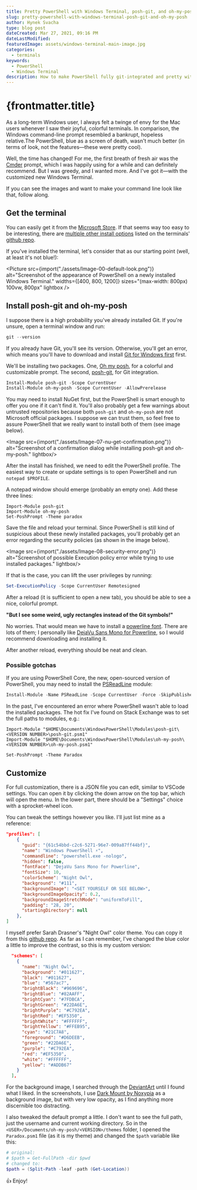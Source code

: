 ```yaml
---
title: Pretty PowerShell with Windows Terminal, posh-git, and oh-my-posh
slug: pretty-powershell-with-windows-terminal-posh-git-and-oh-my-posh
author: Hynek Svacha
type: blog post
dateCreated: Mar 27, 2021, 09:16 PM
dateLastModified:
featuredImage: assets/windows-terminal-main-image.jpg
categories:
  - terminals
keywords:
  - PowerShell
  - Windows Terminal
description: How to make PowerShell fully git-integrated and pretty with Windows Terminal, posh-git and oh-my-posh
---
```


# {frontmatter.title}

As a long-term Windows user, I always felt a twinge of envy for the Mac users whenever I saw their joyful, colorful terminals. In comparison, the Windows command-line prompt resembled a bankrupt, hopeless relative.The PowerShell, blue as a screen of death, wasn't much better (in terms of look, not the features—these were pretty cool).

Well, the time has changed! For me, the first breath of fresh air was the [Cmder](https://cmder.net/) prompt, which I was happily using for a while and can definitely recommend. But I was greedy, and I wanted more. And I've got it—with the customized new Windows Terminal.

If you can see the images and want to make your command line look like that, follow along.

<Gallery gallery={gallery}/>

## Get the terminal

You can easily get it from the [Microsoft Store](https://aka.ms/terminal). If that seems way too easy to be interesting, there are [multiple other install options](https://github.com/microsoft/terminal#via-github) listed on the terminals' [github repo](https://github.com/microsoft/terminal).

If you've installed the terminal, let's consider that as our starting point (well, at least it's not blue!):

<Picture src={import("./assets/Image-00-default-look.png")} alt="Screenshot of the appearance of PowerShell on a newly installed Windows Terminal." widths={[400, 800, 1200]} sizes="(max-width: 800px) 100vw, 800px" lightbox />

## Install posh-git and oh-my-posh

I suppose there is a high probability you've already installed Git. If you're unsure, open a terminal window and run:

```powershell
git --version
```

If you already have Git, you'll see its version. Otherwise, you'll get an error, which means you'll have to download and install [Git for Windows first](https://git-scm.com/download/win) first.

We'll be installing two packages. One, [Oh my posh](https://github.com/JanDeDobbeleer/oh-my-posh), for a colorful and customizable prompt. The second, [posh-git](http://dahlbyk.github.io/posh-git/), for Git integration.

```powershell
Install-Module posh-git -Scope CurrentUser
Install-Module oh-my-posh -Scope CurrentUser -AllowPrerelease
```

You may need to install NuGet first, but the PowerShell is smart enough to offer you one if it can't find it. You'll also probably get a few warnings about untrusted repositories because both `posh-git` and `oh-my-posh` are not Microsoft official packages. I suppose we can trust them, so feel free to assure PowerShell that we really want to install both of them (see image below).

<Image src={import("./assets/Image-07-nu-get-confirmation.png")} alt="Screenshot of a confirmation dialog while installing posh-git and oh-my-posh." lightbox/>

After the install has finished, we need to edit the PowerShell profile. The easiest way to create or update settings is to open PowerShell and run `notepad $PROFILE`.

A notepad window should emerge (probably an empty one). Add these three lines:

```
Import-Module posh-git
Import-Module oh-my-posh
Set-PoshPrompt -Theme paradox
```

Save the file and reload your terminal. Since PowerShell is still kind of suspicious about these newly installed packages, you'll probably get an error regarding the security policies (as shown in the image below).

<Image src={import("./assets/Image-08-security-error.png")} alt="Screenshot of possible Execution policy error while trying to use installed packages." lightbox/>

If that is the case, you can lift the user privileges by running:

```powershell
Set-ExecutionPolicy -Scope CurrentUser Remotesigned
```

After a reload (it is sufficient to open a new tab), you should be able to see a nice, colorful prompt.

**"But I see some weird, ugly rectangles instead of the Git symbols!"**

No worries. That would mean we have to install a [powerline font](https://github.com/powerline/fonts). There are lots of them; I personally like [DejaVu Sans Mono for Powerline](https://github.com/powerline/fonts/tree/master/DejaVuSansMono), so I would recommend downloading and installing it.

After another reload, everything should be neat and clean.

### Possible gotchas

If you are using PowerShell Core, the new, open-sourced version of PowerShell, you may need to install the [PSReadLine](https://docs.microsoft.com/en-us/powershell/module/psreadline/?view=powershell-7.1) module:

```powershell
Install-Module -Name PSReadLine -Scope CurrentUser -Force -SkipPublisherCheck
```

In the past, I've encountered an error where PowerShell wasn't able to load the installed packages. The hot fix I've found on Stack Exchange was to set the full paths to modules, e.g.:

```
Import-Module "$HOME\Documents\WindowsPowerShell\Modules\posh-git\<VERSION NUMBER>\posh-git.psm1"
Import-Module "$HOME\Documents\WindowsPowerShell\Modules\oh-my-posh\<VERSION NUMBER>\oh-my-posh.psm1"

Set-PoshPrompt -Theme Paradox
```

## Customize

For full customization, there is a JSON file you can edit, similar to VSCode settings. You can open it by clicking the down arrow on the top bar, which will open the menu. In the lower part, there should be a "Settings" choice with a sprocket-wheel icon.

You can tweak the settings however you like. I'll just list mine as a reference:

```json
"profiles": [
    {
      "guid": "{61c54bbd-c2c6-5271-96e7-009a87ff44bf}",
      "name": "Windows PowerShell ⚡",
      "commandline": "powershell.exe -nologo",
      "hidden": false,
      "fontFace": "DejaVu Sans Mono for Powerline",
      "fontSize": 10,
      "colorScheme": "Night Owl",
      "background": "#111",
      "backgroundImage": "<SET YOURSELF OR SEE BELOW>",
      "backgroundImageOpacity": 0.2,
      "backgroundImageStretchMode": "uniformToFill",
      "padding": "28, 20",
      "startingDirectory": null
    },
]
```

I myself prefer Sarah Drasner's "Night Owl" color theme. You can copy it from this [github repo](https://github.com/edurojasr/Windows-Terminal-Theme-Night-Owl). As far as I can remember, I've changed the blue color a little to improve the contrast, so this is my custom version:

```json
  "schemes": [
    {
      "name": "Night Owl",
      "background": "#011627",
      "black": "#011627",
      "blue": "#567ac7",
      "brightBlack": "#969696",
      "brightBlue": "#82AAFF",
      "brightCyan": "#7FDBCA",
      "brightGreen": "#22DA6E",
      "brightPurple": "#C792EA",
      "brightRed": "#EF5350",
      "brightWhite": "#FFFFFF",
      "brightYellow": "#FFEB95",
      "cyan": "#21C7A8",
      "foreground": "#D6DEEB",
      "green": "#22DA6E",
      "purple": "#C792EA",
      "red": "#EF5350",
      "white": "#FFFFFF",
      "yellow": "#ADDB67"
    }
  ],
```

For the background image, I searched through the [DeviantArt](https://deviantart.com) until I found what I liked. In the screenshots, I use [Dark Mount by Noxypia](https://www.deviantart.com/noxypia/art/Dark-Mount-305013507) as a background image, but with very low opacity, as I find anything more discernible too distracting.

I also tweaked the default prompt a little. I don't want to see the full path, just the username and current working directory. So in the `<USER>/Documents/oh-my-posh/<VERSION>/themes` folder, I opened the `Paradox.psm1` file (as it is my theme) and changed the `$path` variable like this:

```powershell
# original:
# $path = Get-FullPath -dir $pwd
# changed to:
$path = (Split-Path -leaf -path (Get-Location))
```

👍 Enjoy!
